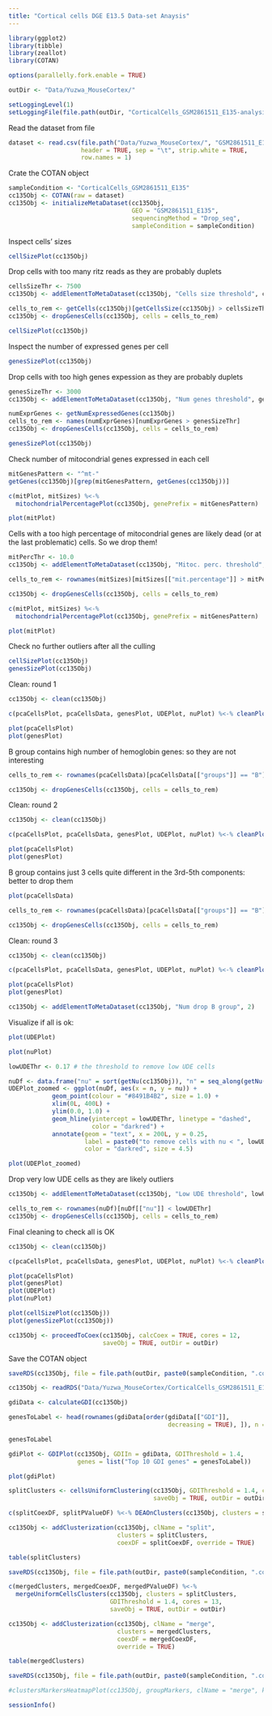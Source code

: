 ```yaml
---
title: "Cortical cells DGE E13.5 Data-set Anaysis"
---
```


```r
library(ggplot2)
library(tibble)
library(zeallot)
library(COTAN)

options(parallelly.fork.enable = TRUE)

outDir <- "Data/Yuzwa_MouseCortex/"

setLoggingLevel(1)
setLoggingFile(file.path(outDir, "CorticalCells_GSM2861511_E135-analysis.log"))
```

Read the dataset from file

```r
dataset <- read.csv(file.path("Data/Yuzwa_MouseCortex/", "GSM2861511_E135_Only_Cortical_Cells_DGE.txt.gz"),
                    header = TRUE, sep = "\t", strip.white = TRUE,
                    row.names = 1)
```

Crate the COTAN object

```r
sampleCondition <- "CorticalCells_GSM2861511_E135"
cc135Obj <- COTAN(raw = dataset)
cc135Obj <- initializeMetaDataset(cc135Obj,
                                  GEO = "GSM2861511_E135",
                                  sequencingMethod = "Drop_seq",
                                  sampleCondition = sampleCondition)
```

Inspect cells' sizes

```r
cellSizePlot(cc135Obj)
```

Drop cells with too many ritz reads as they are probably duplets

```r
cellsSizeThr <- 7500
cc135Obj <- addElementToMetaDataset(cc135Obj, "Cells size threshold", cellsSizeThr)

cells_to_rem <- getCells(cc135Obj)[getCellsSize(cc135Obj) > cellsSizeThr]
cc135Obj <- dropGenesCells(cc135Obj, cells = cells_to_rem)

cellSizePlot(cc135Obj)
```

Inspect the number of expressed genes per cell

```r
genesSizePlot(cc135Obj)
```

Drop cells with too high genes expession as they are probably duplets

```r
genesSizeThr <- 3000
cc135Obj <- addElementToMetaDataset(cc135Obj, "Num genes threshold", genesSizeThr)

numExprGenes <- getNumExpressedGenes(cc135Obj)
cells_to_rem <- names(numExprGenes)[numExprGenes > genesSizeThr]
cc135Obj <- dropGenesCells(cc135Obj, cells = cells_to_rem)

genesSizePlot(cc135Obj)
```

Check number of mitocondrial genes expressed in each cell

```r
mitGenesPattern <- "^mt-"
getGenes(cc135Obj)[grep(mitGenesPattern, getGenes(cc135Obj))]

c(mitPlot, mitSizes) %<-%
  mitochondrialPercentagePlot(cc135Obj, genePrefix = mitGenesPattern)

plot(mitPlot)
```

Cells with a too high percentage of mitocondrial genes are likely dead (or at the last problematic) cells. So we drop them!

```r
mitPercThr <- 10.0
cc135Obj <- addElementToMetaDataset(cc135Obj, "Mitoc. perc. threshold", mitPercThr)

cells_to_rem <- rownames(mitSizes)[mitSizes[["mit.percentage"]] > mitPercThr]

cc135Obj <- dropGenesCells(cc135Obj, cells = cells_to_rem)

c(mitPlot, mitSizes) %<-%
  mitochondrialPercentagePlot(cc135Obj, genePrefix = mitGenesPattern)

plot(mitPlot)
```

Check no further outliers after all the culling

```r
cellSizePlot(cc135Obj)
genesSizePlot(cc135Obj)
```

Clean: round 1

```r
cc135Obj <- clean(cc135Obj)

c(pcaCellsPlot, pcaCellsData, genesPlot, UDEPlot, nuPlot) %<-% cleanPlots(cc135Obj)

plot(pcaCellsPlot)
plot(genesPlot)
```

B group contains high number of hemoglobin genes: so they are not interesting

```r
cells_to_rem <- rownames(pcaCellsData)[pcaCellsData[["groups"]] == "B"]

cc135Obj <- dropGenesCells(cc135Obj, cells = cells_to_rem)
```

Clean: round 2

```r
cc135Obj <- clean(cc135Obj)

c(pcaCellsPlot, pcaCellsData, genesPlot, UDEPlot, nuPlot) %<-% cleanPlots(cc135Obj)

plot(pcaCellsPlot)
plot(genesPlot)
```

B group contains just 3 cells quite different in the 3rd-5th components: better to drop them

```r
plot(pcaCellsData)

cells_to_rem <- rownames(pcaCellsData)[pcaCellsData[["groups"]] == "B"]

cc135Obj <- dropGenesCells(cc135Obj, cells = cells_to_rem)
```

Clean: round 3

```r
cc135Obj <- clean(cc135Obj)

c(pcaCellsPlot, pcaCellsData, genesPlot, UDEPlot, nuPlot) %<-% cleanPlots(cc135Obj)

plot(pcaCellsPlot)
plot(genesPlot)

cc135Obj <- addElementToMetaDataset(cc135Obj, "Num drop B group", 2)
```

Visualize if all is ok:

```r
plot(UDEPlot)

plot(nuPlot)

lowUDEThr <- 0.17 # the threshold to remove low UDE cells

nuDf <- data.frame("nu" = sort(getNu(cc135Obj)), "n" = seq_along(getNu(cc135Obj)))
UDEPlot_zoomed <- ggplot(nuDf, aes(x = n, y = nu)) +
            geom_point(colour = "#8491B4B2", size = 1.0) +
            xlim(0L, 400L) +
            ylim(0.0, 1.0) +
            geom_hline(yintercept = lowUDEThr, linetype = "dashed",
                       color = "darkred") +
            annotate(geom = "text", x = 200L, y = 0.25,
                     label = paste0("to remove cells with nu < ", lowUDEThr),
                     color = "darkred", size = 4.5)

plot(UDEPlot_zoomed)
```

Drop very low UDE cells as they are likely outliers

```r
cc135Obj <- addElementToMetaDataset(cc135Obj, "Low UDE threshold", lowUDEThr)

cells_to_rem <- rownames(nuDf)[nuDf[["nu"]] < lowUDEThr]
cc135Obj <- dropGenesCells(cc135Obj, cells = cells_to_rem)
```

Final cleaning to check all is OK

```r
cc135Obj <- clean(cc135Obj)

c(pcaCellsPlot, pcaCellsData, genesPlot, UDEPlot, nuPlot) %<-% cleanPlots(cc135Obj)

plot(pcaCellsPlot)
plot(genesPlot)
plot(UDEPlot)
plot(nuPlot)

plot(cellSizePlot(cc135Obj))
plot(genesSizePlot(cc135Obj))
```

```r
cc135Obj <- proceedToCoex(cc135Obj, calcCoex = TRUE, cores = 12,
                          saveObj = TRUE, outDir = outDir)
```

Save the COTAN object

```r
saveRDS(cc135Obj, file = file.path(outDir, paste0(sampleCondition, ".cotan.RDS")))
```

```r
cc135Obj <- readRDS("Data/Yuzwa_MouseCortex/CorticalCells_GSM2861511_E135.cotan.RDS")
```


```r
gdiData <- calculateGDI(cc135Obj)

genesToLabel <- head(rownames(gdiData[order(gdiData[["GDI"]],
                                            decreasing = TRUE), ]), n = 10L)

genesToLabel

gdiPlot <- GDIPlot(cc135Obj, GDIIn = gdiData, GDIThreshold = 1.4,
                   genes = list("Top 10 GDI genes" = genesToLabel))

plot(gdiPlot)
```


```r
splitClusters <- cellsUniformClustering(cc135Obj, GDIThreshold = 1.4, cores = 13,
                                        saveObj = TRUE, outDir = outDir)

c(splitCoexDF, splitPValueDF) %<-% DEAOnClusters(cc135Obj, clusters = splitClusters)

cc135Obj <- addClusterization(cc135Obj, clName = "split",
                              clusters = splitClusters,
                              coexDF = splitCoexDF, override = TRUE)

table(splitClusters)
```

```r
saveRDS(cc135Obj, file = file.path(outDir, paste0(sampleCondition, ".cotan.RDS")))
```

```r
c(mergedClusters, mergedCoexDF, mergedPValueDF) %<-%
  mergeUniformCellsClusters(cc135Obj, clusters = splitClusters,
                            GDIThreshold = 1.4, cores = 13,
                            saveObj = TRUE, outDir = outDir)

cc135Obj <- addClusterization(cc135Obj, clName = "merge",
                              clusters = mergedClusters,
                              coexDF = mergedCoexDF,
                              override = TRUE)

table(mergedClusters)
```

```r
saveRDS(cc135Obj, file = file.path(outDir, paste0(sampleCondition, ".cotan.RDS")))
```

```r
#clustersMarkersHeatmapPlot(cc135Obj, groupMarkers, clName = "merge", kCuts = 4)
```

```r
sessionInfo()
```
